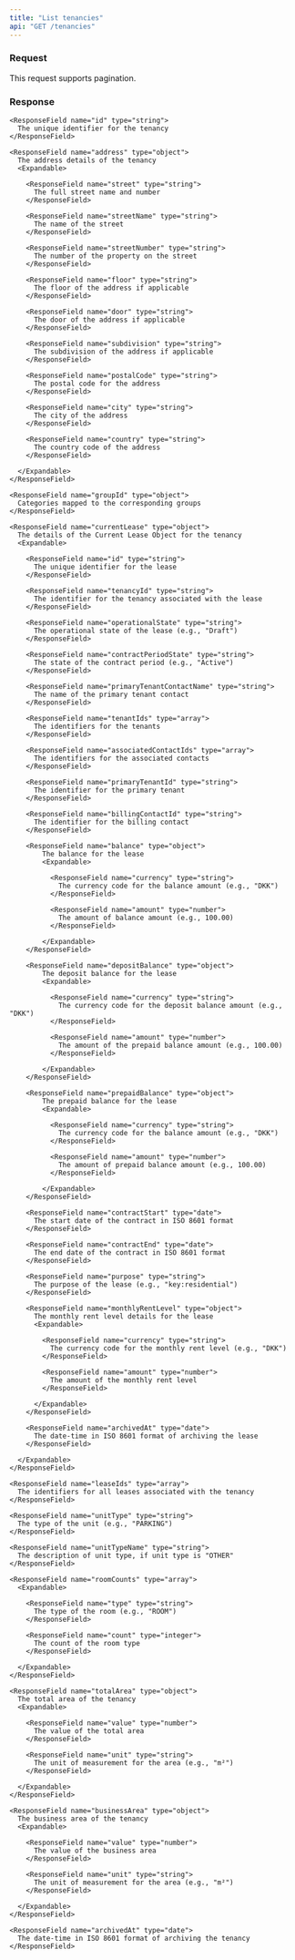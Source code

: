 ```yaml
---
title: "List tenancies"
api: "GET /tenancies"
---
```


### Request

This request supports pagination.

### Response

<ResponseField name="tenancies" type="array">

  <Expandable>

    <ResponseField name="id" type="string">
      The unique identifier for the tenancy
    </ResponseField>

    <ResponseField name="address" type="object">
      The address details of the tenancy
      <Expandable>

        <ResponseField name="street" type="string">
          The full street name and number
        </ResponseField>

        <ResponseField name="streetName" type="string">
          The name of the street
        </ResponseField>

        <ResponseField name="streetNumber" type="string">
          The number of the property on the street
        </ResponseField>

        <ResponseField name="floor" type="string">
          The floor of the address if applicable
        </ResponseField>

        <ResponseField name="door" type="string">
          The door of the address if applicable
        </ResponseField>

        <ResponseField name="subdivision" type="string">
          The subdivision of the address if applicable
        </ResponseField>

        <ResponseField name="postalCode" type="string">
          The postal code for the address
        </ResponseField>

        <ResponseField name="city" type="string">
          The city of the address
        </ResponseField>

        <ResponseField name="country" type="string">
          The country code of the address
        </ResponseField>

      </Expandable>
    </ResponseField>

    <ResponseField name="groupId" type="object">
      Categories mapped to the corresponding groups
    </ResponseField>

    <ResponseField name="currentLease" type="object">
      The details of the Current Lease Object for the tenancy
      <Expandable>

        <ResponseField name="id" type="string">
          The unique identifier for the lease
        </ResponseField>

        <ResponseField name="tenancyId" type="string">
          The identifier for the tenancy associated with the lease
        </ResponseField>

        <ResponseField name="operationalState" type="string">
          The operational state of the lease (e.g., "Draft")
        </ResponseField>

        <ResponseField name="contractPeriodState" type="string">
          The state of the contract period (e.g., "Active")
        </ResponseField>

        <ResponseField name="primaryTenantContactName" type="string">
          The name of the primary tenant contact
        </ResponseField>

        <ResponseField name="tenantIds" type="array">
          The identifiers for the tenants
        </ResponseField>

        <ResponseField name="associatedContactIds" type="array">
          The identifiers for the associated contacts
        </ResponseField>

        <ResponseField name="primaryTenantId" type="string">
          The identifier for the primary tenant
        </ResponseField>

        <ResponseField name="billingContactId" type="string">
          The identifier for the billing contact
        </ResponseField>

        <ResponseField name="balance" type="object">
            The balance for the lease
            <Expandable>

              <ResponseField name="currency" type="string">
                The currency code for the balance amount (e.g., "DKK")
              </ResponseField>

              <ResponseField name="amount" type="number">
                The amount of balance amount (e.g., 100.00)
              </ResponseField>

            </Expandable>
        </ResponseField>

        <ResponseField name="depositBalance" type="object">
            The deposit balance for the lease
            <Expandable>

              <ResponseField name="currency" type="string">
                The currency code for the deposit balance amount (e.g., "DKK")
              </ResponseField>

              <ResponseField name="amount" type="number">
                The amount of the prepaid balance amount (e.g., 100.00)
              </ResponseField>

            </Expandable>
        </ResponseField>

        <ResponseField name="prepaidBalance" type="object">
            The prepaid balance for the lease
            <Expandable>

              <ResponseField name="currency" type="string">
                The currency code for the balance amount (e.g., "DKK")
              </ResponseField>

              <ResponseField name="amount" type="number">
                The amount of prepaid balance amount (e.g., 100.00)
              </ResponseField>

            </Expandable>
        </ResponseField>

        <ResponseField name="contractStart" type="date">
          The start date of the contract in ISO 8601 format
        </ResponseField>

        <ResponseField name="contractEnd" type="date">
          The end date of the contract in ISO 8601 format
        </ResponseField>

        <ResponseField name="purpose" type="string">
          The purpose of the lease (e.g., "key:residential")
        </ResponseField>

        <ResponseField name="monthlyRentLevel" type="object">
          The monthly rent level details for the lease
          <Expandable>

            <ResponseField name="currency" type="string">
              The currency code for the monthly rent level (e.g., "DKK")
            </ResponseField>

            <ResponseField name="amount" type="number">
              The amount of the monthly rent level
            </ResponseField>

          </Expandable>
        </ResponseField>

        <ResponseField name="archivedAt" type="date">
          The date-time in ISO 8601 format of archiving the lease
        </ResponseField>

      </Expandable>
    </ResponseField>

    <ResponseField name="leaseIds" type="array">
      The identifiers for all leases associated with the tenancy
    </ResponseField>

    <ResponseField name="unitType" type="string">
      The type of the unit (e.g., "PARKING")
    </ResponseField>

    <ResponseField name="unitTypeName" type="string">
      The description of unit type, if unit type is "OTHER"
    </ResponseField>

    <ResponseField name="roomCounts" type="array">
      <Expandable>

        <ResponseField name="type" type="string">
          The type of the room (e.g., "ROOM")
        </ResponseField>

        <ResponseField name="count" type="integer">
          The count of the room type
        </ResponseField>

      </Expandable>
    </ResponseField>

    <ResponseField name="totalArea" type="object">
      The total area of the tenancy
      <Expandable>

        <ResponseField name="value" type="number">
          The value of the total area
        </ResponseField>

        <ResponseField name="unit" type="string">
          The unit of measurement for the area (e.g., "m²")
        </ResponseField>

      </Expandable>
    </ResponseField>

    <ResponseField name="businessArea" type="object">
      The business area of the tenancy
      <Expandable>

        <ResponseField name="value" type="number">
          The value of the business area
        </ResponseField>

        <ResponseField name="unit" type="string">
          The unit of measurement for the area (e.g., "m²")
        </ResponseField>

      </Expandable>
    </ResponseField>

    <ResponseField name="archivedAt" type="date">
      The date-time in ISO 8601 format of archiving the tenancy
    </ResponseField>

  </Expandable>

</ResponseField>
